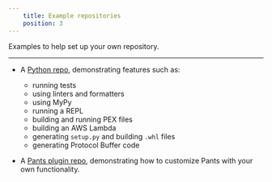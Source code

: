 ```yaml
---
    title: Example repositories
    position: 3
---
```


Examples to help set up your own repository.

---

- A [Python repo](https://github.com/pantsbuild/example-python), demonstrating features such as:

  - running tests
  - using linters and formatters
  - using MyPy
  - running a REPL
  - building and running PEX files
  - building an AWS Lambda
  - generating `setup.py` and building `.whl` files
  - generating Protocol Buffer code

- A [Pants plugin repo](https://github.com/pantsbuild/example-plugin), demonstrating how to customize Pants with your own functionality.
